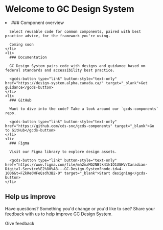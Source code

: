 
<Meta title="Welcome" />

<style>
  {`
    p {
      max-width: 75ch;
    }

    .css-ro7k99 {
      position: relative;
      padding-block-start: 424px;
    }

    .css-ro7k99:before {
      position: absolute;
      top: 0;
      left: 0;
      display: block;
      width: 100%;
      height: 400px;
      margin: 0;
      overflow: hidden;
      content: 'Image credit: John Lee, https://unsplash.com/photos/oMneOBYhJxY?utm_source=unsplash&utm_medium=referral&utm_content=creditShareLink';
      background: url(https://design-system.alpha.canada.ca/images/common/home/home-hero.jpg) top center no-repeat;
      background-size: cover;
      color: transparent;
    }

    .intro-boxes {
      background-color: var(--gcds-color-grayscale-50);
      margin-block-start: var(--gcds-spacing-450);
      margin-block-end: var(--gcds-spacing-500);
      padding: var(--gcds-spacing-400);
    }

    .intro-boxes li {
      list-style: none;
      background-color: var(--gcds-color-grayscale-0);
      padding: var(--gcds-spacing-400);
    }
  `}
</style>

# Welcome to GC Design System

<div className="intro-boxes">
  <gcds-grid tag="ul" columns="1fr" columns-tablet="1fr 1fr" gap="400">
    <li>
      ### Component overview

      Select reusable code for common components, paired with best practice advice, for the framework you're using.

      Coming soon
    </li>
    <li>
      ### Documentation

      GC Design System pairs code with designs and guidance based on federal standards and accessibility best practice.

      <gcds-button type="link" button-style="text-only" href="https://design-system.alpha.canada.ca/" target="_blank">Get guidance</gcds-button>
    </li>
    <li>
      ### GitHub

      Want to dive into the code? Take a look around our `gcds-components` repo.

      <gcds-button type="link" button-style="text-only" href="https://github.com/cds-snc/gcds-components" target="_blank">Go to GitHub</gcds-button>
    </li>
    <li>
      ### Figma

      Visit our Figma library to explore design assets.

      <gcds-button type="link" button-style="text-only" href="https://www.figma.com/file/mh2maMG2NBtk41k1O1UGHV/Canadian-Digital-Service%E2%80%A8---GC-Design-System?node-id=4-1006&t=FZkRe6WFeQsdh3B2-0" target="_blank">Start designing</gcds-button>
    </li>
  </gcds-grid>
</div>

## Help us improve
Have questions? Something you'd change or you'd like to see? Share your feedback with us to help improve GC Design System.

<gcds-button type="link" button-role="secondary" href="https://design-system.alpha.canada.ca/en/contact/" target="_blank">Give feedback</gcds-button>
